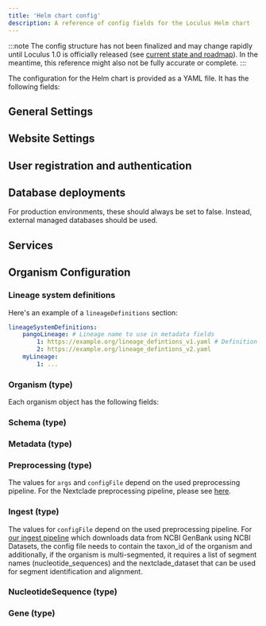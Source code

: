 ```yaml
---
title: 'Helm chart config'
description: A reference of config fields for the Loculus Helm chart
---
```



:::note
The config structure has not been finalized and may change rapidly until Loculus 1.0 is
officially released (see [current state and roadmap](../../introduction/current-state-and-roadmap/)).
In the meantime, this reference might also not be fully accurate or complete.
:::

The configuration for the Helm chart is provided as a YAML file. It has the following fields:

## General Settings

<SchemaDocs group='general' fieldColumnClass='w-56' />

## Website Settings

<SchemaDocs group='website' fieldColumnClass='w-56' />

## User registration and authentication

<SchemaDocs group='auth' fieldColumnClass='w-56' />

## Database deployments

<SchemaDocs group='db' fieldColumnClass='w-72' />

For production environments, these should always be set to false.
Instead, external managed databases should be used.

## Services

<SchemaDocs group='services' fieldColumnClass='w-48' />

## Organism Configuration

<SchemaDocs group='organism-conf' fieldColumnClass='w-48' />

### Lineage system definitions

Here's an example of a `lineageDefinitions` section:

```yaml
lineageSystemDefinitions:
    pangoLineage: # Lineage name to use in metadata fields
        1: https://example.org/lineage_defintions_v1.yaml # Definition per pipeline version
        2: https://example.org/lineage_defintions_v2.yaml
    myLineage:
        1: ...
```

<SchemaDocs group='lineage-system-definitions' fieldColumnClass='w-48' />

### Organism (type)

Each organism object has the following fields:

<SchemaDocs group='organism' fieldColumnClass='w-48' />

### Schema (type)

<SchemaDocs group='schema' fieldColumnClass='w-60' />

### Metadata (type)

<SchemaDocs group='metadata' fieldColumnClass='w-56' />

### Preprocessing (type)

<SchemaDocs group='preprocessing' fieldColumnClass='w-28' />

The values for `args` and `configFile` depend on the used preprocessing pipeline.
For the Nextclade preprocessing pipeline, please see
[here](../../for-administrators/existing-preprocessing-pipelines/#nextclade-based-pipeline).

### Ingest (type)

<SchemaDocs group='ingest' fieldColumnClass='w-28' />

The values for `configFile` depend on the used preprocessing pipeline.
For [our ingest pipeline](https://github.com/loculus-project/loculus/tree/main/ingest)
which downloads data from NCBI GenBank using NCBI Datasets, the config file needs to
contain the taxon_id of the organism and additionally, if the organism is multi-segmented,
it requires a list of segment names (nucleotide_sequences) and the nextclade_dataset that
can be used for segment identification and alignment.

### NucleotideSequence (type)

<SchemaDocs group='nucleotide-sequence' fieldColumnClass='w-48' />

### Gene (type)

<SchemaDocs group='gene' fieldColumnClass='w-48' />
